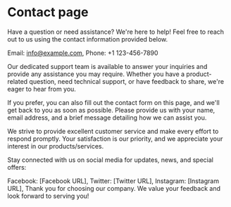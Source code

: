 # Contact page
Have a question or need assistance? We're here to help! Feel free to reach out to us using the contact information provided below.

Email: info@example.com,
Phone: +1 123-456-7890

Our dedicated support team is available to answer your inquiries and provide any assistance you may require. Whether you have a product-related question, need technical support, or have feedback to share, we're eager to hear from you.

If you prefer, you can also fill out the contact form on this page, and we'll get back to you as soon as possible. Please provide us with your name, email address, and a brief message detailing how we can assist you.

We strive to provide excellent customer service and make every effort to respond promptly. Your satisfaction is our priority, and we appreciate your interest in our products/services.

Stay connected with us on social media for updates, news, and special offers:

Facebook: [Facebook URL],
Twitter: [Twitter URL],
Instagram: [Instagram URL],
Thank you for choosing our company. We value your feedback and look forward to serving you!






